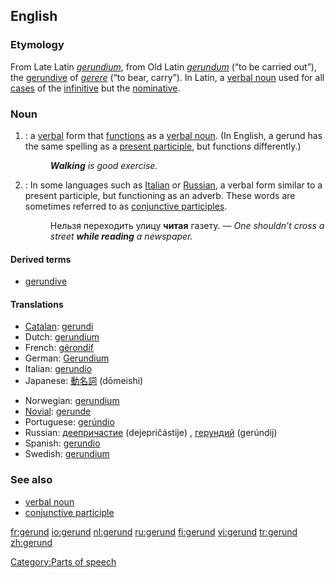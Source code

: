 {{wikipedia}}
==English==

===Etymology===
From Late Latin ''[[gerundium]]'', from Old Latin ''[[gerundum]]'' (“to be carried out”), the [[gerundive]] of ''[[gerere]]'' (“to bear, carry”). In Latin, a [[verbal noun]] used for all [[case]]s of the [[infinitive]] but the [[nominative]].

===Noun===
{{en-noun}}
# {{grammar}}: a [[verbal]] form that [[function]]s as a [[verbal noun]]. (In English, a gerund has the same spelling as a [[present participle]], but functions differently.)
#:'''''Walking''' is good exercise.''
# {{grammar}}: In some languages such as [[Italian]] or [[Russian]], a verbal form similar to a present participle, but functioning as an adverb. These words are sometimes referred to as [[conjunctive participle]]s.
#:Нельзя переходить улицу '''читая''' газету. — ''One shouldn’t cross a street '''while reading''' a newspaper.''

====Derived terms====
*[[gerundive]] {{pos_a}}

====Translations====
{{top}}
*[[Catalan]]: [[gerundi]] {{m}}
*Dutch: [[gerundium]] {{n}}
*French: [[gérondif]] {{m}}
*German: [[Gerundium]] {{n}}
*Italian: [[gerundio]] {{m}}
*Japanese: [[動名詞]] (dōmeishi)
{{mid}}
*Norwegian: [[gerundium]]
*[[Novial]]: [[gerunde]]
*Portuguese: [[gerúndio]] {{m}}
*Russian: [[деепричастие]] (dejepričástije) {{n}}, [[герундий]] (gerúndij) {{m}}
*Spanish: [[gerundio]] {{m}}
*Swedish: [[gerundium]] {{n}}
{{bottom}}

===See also===
*[[verbal noun]]
*[[conjunctive participle]]

[[Category:Parts of speech]]

[[fr:gerund]]
[[io:gerund]]
[[nl:gerund]]
[[ru:gerund]]
[[fi:gerund]]
[[vi:gerund]]
[[tr:gerund]]
[[zh:gerund]]